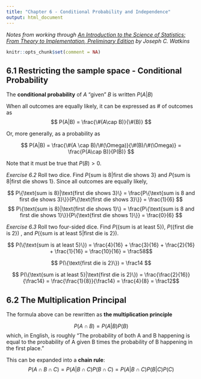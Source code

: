 ---
title: "Chapter 6 - Conditional Probability and Independence"
output: html_document
---

*Notes from working through [An Introduction to the Science of Statistics: From Theory to Implementation, Preliminary Edition](https://www.math.arizona.edu/~jwatkins/statbook.pdf) by Joseph C. Watkins*

```{r setup, include=FALSE}
knitr::opts_chunk$set(comment = NA)
```

## 6.1 Restricting the sample space - Conditional Probability

The **conditional probability** of $A$ "given" $B$ is written $P(A|B)$

When all outcomes are equally likely, it can be expressed as # of outcomes as
$$ P(A|B) = \frac{\#(A\cap B)}{\#(B)} $$

Or, more generally, as a probability as

$$ P(A|B) = \frac{\#(A \cap B)/\#(\Omega)}{\#(B)/\#(\Omega)} = \frac{P(A\cap B)}{P(B)} $$

Note that it must be true that $P(B) > 0$.

*Exercise 6.2* Roll two dice. Find $P\{\text{sum is 8}|\text{first die shows 3}\}$ and $P\{\text{sum is 8}|\text{first die shows 1}\}$.  Since all outcomes are equally likely,

$$ P\{\text{sum is 8}|\text{first die shows 3}\} = \frac{P\{\text{sum is 8 and first die shows 3}\}}{P\{\text{first die shows 3}\}} = \frac{1}{6} $$
$$ P\{\text{sum is 8}|\text{first die shows 1}\} = \frac{P\{\text{sum is 8 and first die shows 1}\}}{P\{\text{first die shows 1}\}} = \frac{0}{6} $$

*Exercise 6.3* Roll two four-sided dice.  Find $P(\{\text{sum is at least 5}\})$, $P(\{\text{first die is 2}\})$ , and $P(\{\text{sum is at least 5}|\text{first die is 2}\})$.

$$ P(\{\text{sum is at least 5}\}) = \frac{4}{16} + \frac{3}{16} + \frac{2}{16} + \frac{1}{16} = \frac{10}{16} = \frac58$$

$$ P(\{\text{first die is 2}\}) = \frac14 $$

$$ P(\{\text{sum is at least 5}|\text{first die is 2}\}) = \frac{\frac{2}{16}}{\frac14} = \frac{\frac{1}{8}}{\frac14} = \frac{4}{8} = \frac12$$


## 6.2 The Multiplication Principal

The formula above can be rewritten as **the multiplication principle**

$$ P(A \cap B) = P(A|B)P(B) $$
which, in English, is roughly "The probability of both A and B happening is equal to the probability of A given B times the probability of B happening in the first place."

This can be expanded into a **chain rule**:
$$ P(A \cap B \cap C) = P(A|B \cap C)P(B \cap C) = P(A|B \cap C)P(B|C)P(C) $$



